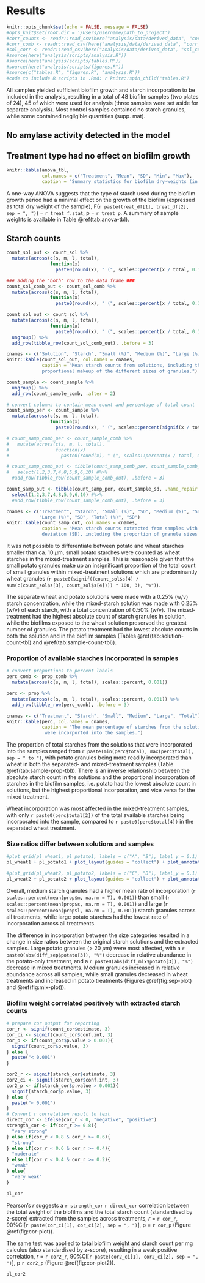 # Results

```r
knitr::opts_chunk$set(echo = FALSE, message = FALSE)
#opts_knit$set(root.dir = '/Users/username/path_to_project')
#corr_counts <- readr::read_csv(here("analysis/data/derived_data", "corr_counts.csv"))
#corr_comb <- readr::read_csv(here("analysis/data/derived_data", "corr_comb.csv"))
#sol_corr <- readr::read_csv(here("analysis/data/derived_data", "sol_corr.csv"))
#source(here("analysis/scripts/analysis.R"))
#source(here("analysis/scripts/tables.R"))
#source(here("analysis/scripts/figures.R"))
#source(c("tables.R", "figures.R", "analysis.R"))
#code to include R scripts in .Rmd: r knitr::spin_child("tables.R")
```


All samples yielded sufficient biofilm growth and starch incorporation to be 
included in the analysis, resulting in a total of 48 biofilm samples (two plates of 24),
45 of which were used for analysis (three samples were set aside for separate analysis).
Most control samples contained no starch granules, while some contained negligible
quantities (supp. mat).

## No amylase activity detected in the model

<!-- insert amylase results -->


## Treatment type had no effect on biofilm growth

```r
knitr::kable(anova_tbl, 
             col.names = c("Treatment", "Mean", "SD", "Min", "Max"),
             caption = "Summary statistics for biofilm dry-weights (in mg) by treatment.")
```

A one-way ANOVA suggests that the type of starch used during the biofilm 
growth period had a minimal effect on the growth of the biofilm 
(expressed as total dry weight of the sample), F(`r paste(treat_df[1], treat_df[2], sep = ", ")`)
= `r treat_f.stat`, p = `r treat_p`. 
A summary of sample weights is available in Table \@ref(tab:anova-tbl).

## Starch counts

<!-- starch counts in the solutions -->

```r
count_sol_out <- count_sol %>%
  mutate(across(c(s, m, l, total), 
                function(x) 
                  paste0(round(x), " (", scales::percent(x / total, 0.1), ")")))

### adding the 'both' row to the data frame ###
count_sol_comb_out <- count_sol_comb %>%
  mutate(across(c(s, m, l, total), 
                function(x) 
                  paste0(round(x), " (", scales::percent(x / total, 0.1), ")")))

count_sol_out <- count_sol %>%
  mutate(across(c(s, m, l, total), 
                function(x) 
                  paste0(round(x), " (", scales::percent(x / total, 0.1), ")"))) %>%
  ungroup() %>%
  add_row(tibble_row(count_sol_comb_out), .before = 3)
```


```r
cnames <- c("Solution", "Starch", "Small (%)", "Medium (%)", "Large (%)", "Total (%)")
knitr::kable(count_sol_out, col.names = cnames, 
             caption = "Mean starch counts from solutions, including the
             proportional makeup of the different sizes of granules.")
```

<!-- starch counts in the samples -->

```r
count_sample <- count_sample %>%
  ungroup() %>%
  add_row(count_sample_comb, .after = 2)

# convert columns to contain mean count and percentage of total count
count_samp_per <- count_sample %>%
  mutate(across(c(s, m, l, total), 
                function(x) 
                  paste0(round(x), " (", scales::percent(signif(x / total, 3)), ")")))

# count_samp_comb_per <- count_sample_comb %>%
#   mutate(across(c(s, m, l, total), 
#                 function(x) 
#                   paste0(round(x), " (", scales::percent(x / total, 0.1), ")")))

# count_samp_comb_out <- tibble(count_samp_comb_per, count_sample_comb_sd, .name_repair = "unique") %>%
#   select(1,2,3,7,4,8,5,9,6,10) #%>%
  #add_row(tibble_row(count_sample_comb_out), .before = 3)

count_samp_out <- tibble(count_samp_per, count_sample_sd, .name_repair = "unique") %>%
  select(1,2,3,7,4,8,5,9,6,10) #%>%
  #add_row(tibble_row(count_sample_comb_out), .before = 3)
```


```r
cnames <- c("Treatment", "Starch", "Small (%)", "SD", "Medium (%)", "SD", 
            "Large (%)", "SD", "Total (%)", "SD")
knitr::kable(count_samp_out, col.names = cnames, 
             caption = "Mean starch counts extracted from samples with standard 
             deviation (SD), including the proportion of granule sizes of the total count.")
```

It was not possible to differentiate between potato and 
wheat starches smaller than ca. 10 $\mu$m,
small potato starches were counted as wheat starches in the mixed-treatment samples. This is reasonable given that the small potato granules make up an insignificant proportion of the 
total count of small granules within mixed-treatment solutions which are predominantly
wheat granules
(`r paste0(signif((count_sol$s[4] / sum(c(count_sol$s[3], count_sol$s[4]))) * 100, 3), "%")`).
<!-- count of small granules from wheat solution divided by the sum of small granules 
from the potato and wheat solutions -->

<!-- absolute solution counts compared to absolute sample counts. does exposure
to higher quantities of starches mean more incorporated starches? -->
The separate wheat and potato solutions were made with a 0.25% (w/v) starch
concentration, while the mixed-starch solution was made with 0.25% (w/v) of each
starch, with a total concentration of 0.50% (w/v).
The mixed-treatment had the highest absolute count of starch granules in solution,
while the biofilms exposed to the wheat solution preserved the greatest number of
granules. The potato treatment had the lowest absolute counts in both the solution 
and in the biofilm samples <!-- insert counts? -->
(Tables \@ref(tab:solution-count-tbl) and \@ref(tab:sample-count-tbl)).

<!-- look at proportions of incorporated starches in each sample before looking at overall means -->

### Proportion of available starches incorporated in samples

```r
# convert proportions to percent labels
perc_comb <- prop_comb %>% 
  mutate(across(c(s, m, l, total), scales::percent, 0.001)) 

perc <- prop %>%
  mutate(across(c(s, m, l, total), scales::percent, 0.001)) %>% 
  add_row(tibble_row(perc_comb), .before = 3)
```


```r
cnames <- c("Treatment", "Starch", "Small", "Medium", "Large", "Total")
knitr::kable(perc, col.names = cnames, 
             caption = "The mean percentage of starches from the solutions that 
              were incorported into the samples.")
```

The proportion of total starches from the solutions that were incorporated 
into the samples ranged from 
`r paste(min(perc$total), max(perc$total), sep = " to ")`,
with potato granules being more readily incorporated than wheat in both the
separated- and mixed-treatment samples
(Table \@ref(tab:sample-prop-tbl)). 
There is an inverse relationship between the absolute starch count in the solutions 
and the proportional incorporation of starches in the biofilm samples, i.e. potato 
had the lowest absolute count in solutions, but the highest proportional 
incorporation, and vice versa for the mixed treatment.

<!-- separated treatments -->


<!-- mixed treatments -->
Wheat incorporation was most affected in the mixed-treatment samples, with only
`r paste0(perc$total[2])` of the total available starches being incorporated into
the sample, compared to
`r paste0(perc$total[4])`
in the separated wheat treatment.

### Size ratios differ between solutions and samples

<!-- size proportions -->
<!-- pie charts -->

```r
#plot_grid(pl_wheat1, pl_potato1, labels = c("A", "B"), label_y = 0.1)
pl_wheat1 + pl_potato1 + plot_layout(guides = "collect") + plot_annotation(tag_levels = "A")
```

<!-- change colour of medium starches in D to match C -->
```r
#plot_grid(pl_wheat2, pl_potato2, labels = c("C", "D"), label_y = 0.1)
pl_wheat2 + pl_potato2 + plot_layout(guides = "collect") + plot_annotation(tag_levels = "A")
```
<!-- Combine to a single figure? -->

<!-- overall size trends -->

Overall, medium starch granules had a higher mean rate of incorporation 
(`r scales::percent(mean(prop$m, na.rm = T), 0.001)`) 
than small 
(`r scales::percent(mean(prop$s, na.rm = T), 0.001)`) 
and large 
(`r scales::percent(mean(prop$l, na.rm = T), 0.001)`) 
starch granules across all treatments, while large potato starches had the lowest 
rate of incorporation across all treatments.

<!-- separated and mixed treatments -->
The difference in incorporation between the size categories resulted in a change
in size ratios between the original starch solutions and the extracted samples.
Large potato granules (> 20 $\mu$m) were most affected, with a 
`r paste0(abs(diff_sep$potato[3]), "%")` 
decrease in relative abundance in the potato-only treatment, and a
`r paste0(abs(diff_mix$potato[3]), "%")` 
decrease in mixed treatments. Medium granules increased in relative abundance 
across all samples, while small granules decreased in wheat treatments and 
increased in potato treatments 
(Figures \@ref(fig:sep-plot) and \@ref(fig:mix-plot)). 

<!-- Chi square test for size counts? -->

<!-- Proportion and size ratios are the most important points to be made -->

### Biofilm weight correlated positively with extracted starch counts

```r
# prepare cor output for reporting
cor_r <- signif(count_cor$estimate, 3)
cor_ci <- signif(count_cor$conf.int, 3)
cor_p <- if(count_cor$p.value > 0.001){
  signif(count_cor$p.value, 3)
} else {
  paste("< 0.001")
}

cor2_r <- signif(starch_cor$estimate, 3)
cor2_ci <- signif(starch_cor$conf.int, 3)
cor2_p <- if(starch_cor$p.value > 0.001){
  signif(starch_cor$p.value, 3)
} else {
  paste("< 0.001")
}
# Convert r correlation result to text
direct_cor <- ifelse(cor_r < 0, "negative", "positive")
strength_cor <- if(cor_r >= 0.8){
  "very strong"
} else if(cor_r < 0.8 & cor_r >= 0.6){
  "strong"
} else if(cor_r < 0.6 & cor_r >= 0.4){
  "moderate"
} else if(cor_r < 0.4 & cor_r >= 0.2){
  "weak"
} else{
  "very weak"
}
```

```r
pl_cor
```
<!-- with Z-score standardisation -->

Pearson's *r* suggests a 
`r strength_cor` `r direct_cor` 
correlation between the total weight of the biofilms and the total starch count 
(standardised by z-score) extracted from the samples across treatments, 
*r* = `r cor_r`, 
90%CI[`r paste(cor_ci[1], cor_ci[2], sep = ", ")`],
p = `r cor_p`
(Figure \@ref(fig:cor-plot)). 

The same test was applied to total biofilm weight and starch count per mg 
calculus (also standardised by z-score), resulting in a weak positive correlation, 
*r* = `r cor2_r`, 
90%CI[`r paste(cor2_ci[1], cor2_ci[2], sep = ", ")`],
p `r cor2_p`
(Figure \@ref(fig:cor-plot2)).

<!-- size ratios in the larger deposits vs the smaller deposits?
  Are larger starches more proportionately represented in larger deposits?
  -->
  
```r
pl_cor2
```

